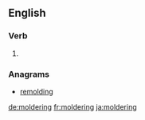 ==English==

===Verb===
{{head|en}}

# {{present participle of|molder|lang=en}}

===Anagrams===
* [[remolding#English|remolding]]

[[de:moldering]]
[[fr:moldering]]
[[ja:moldering]]
